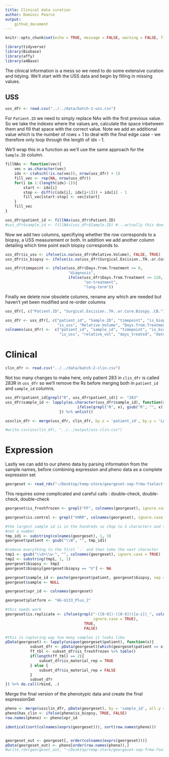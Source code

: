 ```yaml
---
title: Clinical data curation
author: Dominic Pearce
output:
    github_document
---
```


```r
knitr::opts_chunk$set(echo = TRUE, message = FALSE, warning = FALSE, fig.align = 'center')
```

```r
library(tidyverse)
library(Biobase)
library(affy)
library(a4Base)
```

The clinical information is a mess so we need to do some extensive curation and tidying. We'll
start with the USS data and begin by filling in missing values.

## USS

```r
uss_dfr <- read.csv("../../data/batch-2-uss.csv")
```

For `Patient.ID` we need to simply replace NAs with the first previous value. So we take the
indexes where the values are, calculate the space inbetween them and fill that space with the
correct value. Note we add an additional value which is the number of rows + 1 to deal with the
final edge case - we therefore only loop through the length of idx - 1.

We'll wrap this in a function as we'll use the same approach for the `Sample.ID` column.

```r
fillNAs <- function(vec){
    vec = as.character(vec)
    idx <- c(which(!is.na(vec)), nrow(uss_dfr) + 1)
    fill_vec <- rep(NA, nrow(uss_dfr))
    for(i in 1:(length(idx)-1)){
        start <- idx[i]
        stop <- diff(c(idx[i], idx[i+1])) + idx[i] - 1
        fill_vec[start:stop] <- vec[start]
    }
    fill_vec
}

uss_dfr$patient_id <- fillNAs(uss_dfr$Patient.ID)
#uss_dfr$sample_id <- fillNAs(uss_dfr$Sample.ID) #...actually this doesn't make sense to do
```

Now we add two columns, specifiying whether the row corresponds to a biopsy, a USS measurement or 
both. In addition we add another column detailing which time point each biopsy corresponds to.

```r
uss_dfr$is_uss <- ifelse(is.na(uss_dfr$Relative.Volume), FALSE, TRUE)
uss_dfr$is_biopsy <- ifelse(is.na(uss_dfr$Surgical.Excision..TH..or.Core.Biospy..CB.), FALSE, TRUE)

uss_dfr$timepoint <- ifelse(uss_dfr$Days.from.Treatment <= 0,
                            "diagnosis",
                            ifelse(uss_dfr$Days.from.Treatment <= 120,
                                   "on-treatment", 
                                   "long-term"))
```

Finally we delete now obsolete columns, rename any which are needed but haven't yet been modified 
and re-order columns

```r
uss_dfr[, c("Patient.ID", "Surgical.Excision..TH..or.Core.Biospy..CB.")] <- NULL

uss_dfr <- uss_dfr[, c("patient_id", "Sample.ID", "timepoint", "is_biopsy", 
                       "is_uss", "Relative.Volume", "Days.from.Treatment", "Date")]
colnames(uss_dfr) <-  c("patient_id", "sample_id", "timepoint", "is_biopsy", 
                        "is_uss", "relative_vol", "days_treated", "date")
```

# Clinical

```r
clin_dfr <- read.csv("../../data/batch-2-clin.csv")
```

Not too many changes to make here, only patient 283 in `clin_dfr` is called 283R in `uss_dfr` so 
we'll remove the Rs before merging both in `patient_id` and `sample_id` columns.

```r
uss_dfr$patient_id[grepl("R", uss_dfr$patient_id)] <- "283"
uss_dfr$sample_id <- lapply(as.character(uss_dfr$sample_id), function(x){
                                ifelse(grepl("R", x), gsub("R", "", x), x)
                        }) %>% unlist()

ussclin_dfr <- merge(uss_dfr, clin_dfr, by.x = 'patient_id', by.y = 'LA.Number', all = TRUE)

#write.csv(ussclin_dfr, "../../output/uss-clin.csv")
```

# Expression

Lastly we can add to our pheno data by parsing information from the sample names, before combining
expression and pheno data as a complete expression set

```r
georgeset <- read_rds("~/Desktop/temp-store/georgeset-sep-frma-fselect-loess.rds")
```

This requires some complicated and careful calls : double-check, double-check, double-check

```r
georgeset$is_freshfrozen <- grepl("FF", colnames(georgeset), ignore.case = TRUE)

georgeset$is.control <- grepl("VHRR", colnames(georgeset), ignore.case = TRUE)

#the largest sample id is in the hundreds so chop to 3 characters and then remove anything that's 
#not a number
tmp_id1 <- substring(colnames(georgeset), 1, 3) 
georgeset$patient <- gsub("\\W", "", tmp_id1)

#remove everything to the first `-` and then take the next character
tmp1 <- gsub("\\d+\\w-", "", colnames(georgeset), ignore.case = TRUE)
tmp2 <- substring(tmp1, 1, 1)
georgeset$biopsy <- tmp2
georgeset$biopsy[georgeset$biopsy == "V"] <- NA

georgeset$sample_id <- paste(georgeset$patient, georgeset$biopsy, sep = '-')
georgeset$sample <- NULL

georgeset$xpr_id <- colnames(georgeset)

georgeset$platform <- "HG-U133_Plus_2"

#this needs work
georgeset$is.replicate <- ifelse(grepl("-([0-9])-([0-9])([a-z])_", colnames(georgeset),
                                       ignore.case = TRUE), 
                                   TRUE, 
                                   FALSE)

#this is capturing way too many samples it looks like
pData(georgeset) <- lapply(unique(georgeset$patient), function(x){
           subset_dfr <- pData(georgeset)[which(georgeset$patient == x),]
           ff_tbl <- subset_dfr$is_freshfrozen %>% table()    
           if(length(ff_tbl) == 2){
               subset_dfr$is_material_rep = TRUE
           } else {
               subset_dfr$is_material_rep = FALSE
           }
           subset_dfr
}) %>% do.call(rbind, .) 
```

Merge the final version of the phenotypic data and create the final expressionSet

```r
pheno <- merge(ussclin_dfr, pData(georgeset), by = 'sample_id', all.y = TRUE)
pheno$has_clin <- ifelse(pheno$is_biopsy, TRUE, FALSE)
row.names(pheno) <- pheno$xpr_id

identical(sort(colnames(exprs(georgeset))), sort(row.names(pheno)))


georgeset_out <- georgeset[, order(colnames(exprs(georgeset)))]
pData(georgeset_out) <- pheno[order(row.names(pheno)),]
#write_rds(georgeset_out, "~/Desktop/temp-store/georgeset-sep-frma-fselect-loess-clin.Rds")
```


